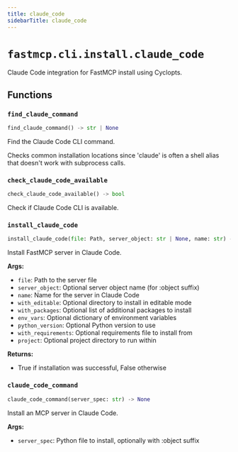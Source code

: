 ```yaml
---
title: claude_code
sidebarTitle: claude_code
---
```


# `fastmcp.cli.install.claude_code`


Claude Code integration for FastMCP install using Cyclopts.

## Functions

### `find_claude_command` <sup><a href="https://github.com/Maxi91f/fastmcp/blob/main/src/fastmcp/cli/install/claude_code.py#L19" target="_blank"><Icon icon="github" style="width: 14px; height: 14px;" /></a></sup>

```python
find_claude_command() -> str | None
```


Find the Claude Code CLI command.

Checks common installation locations since 'claude' is often a shell alias
that doesn't work with subprocess calls.


### `check_claude_code_available` <sup><a href="https://github.com/Maxi91f/fastmcp/blob/main/src/fastmcp/cli/install/claude_code.py#L67" target="_blank"><Icon icon="github" style="width: 14px; height: 14px;" /></a></sup>

```python
check_claude_code_available() -> bool
```


Check if Claude Code CLI is available.


### `install_claude_code` <sup><a href="https://github.com/Maxi91f/fastmcp/blob/main/src/fastmcp/cli/install/claude_code.py#L72" target="_blank"><Icon icon="github" style="width: 14px; height: 14px;" /></a></sup>

```python
install_claude_code(file: Path, server_object: str | None, name: str) -> bool
```


Install FastMCP server in Claude Code.

**Args:**
- `file`: Path to the server file
- `server_object`: Optional server object name (for \:object suffix)
- `name`: Name for the server in Claude Code
- `with_editable`: Optional directory to install in editable mode
- `with_packages`: Optional list of additional packages to install
- `env_vars`: Optional dictionary of environment variables
- `python_version`: Optional Python version to use
- `with_requirements`: Optional requirements file to install from
- `project`: Optional project directory to run within

**Returns:**
- True if installation was successful, False otherwise


### `claude_code_command` <sup><a href="https://github.com/Maxi91f/fastmcp/blob/main/src/fastmcp/cli/install/claude_code.py#L170" target="_blank"><Icon icon="github" style="width: 14px; height: 14px;" /></a></sup>

```python
claude_code_command(server_spec: str) -> None
```


Install an MCP server in Claude Code.

**Args:**
- `server_spec`: Python file to install, optionally with \:object suffix

